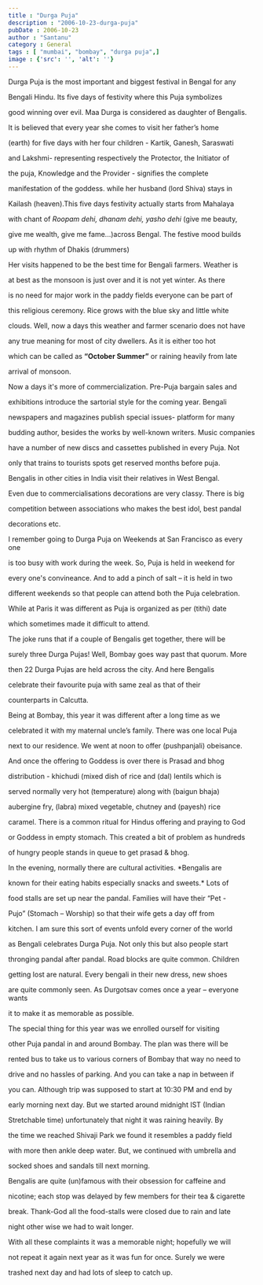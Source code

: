 ```yaml
---
title : "Durga Puja"
description : "2006-10-23-durga-puja"
pubDate : 2006-10-23
author : "Santanu"
category : General
tags : [ "mumbai", "bombay", "durga puja",]
image : {'src': '', 'alt': ''}
---
```

Durga Puja is the most important and biggest festival in Bengal for any

Bengali Hindu. Its five days of festivity where this Puja symbolizes

good winning over evil. Maa Durga is considered as daughter of Bengalis.

It is believed that every year she comes to visit her father’s home

(earth) for five days with her four children - Kartik, Ganesh, Saraswati

and Lakshmi- representing respectively the Protector, the Initiator of

the puja, Knowledge and the Provider - signifies the complete

manifestation of the goddess. while her husband (lord Shiva) stays in

Kailash (heaven).This five days festivity actually starts from Mahalaya

with chant of *Roopam dehi, dhanam dehi, yasho dehi* (give me beauty,

give me wealth, give me fame...)across Bengal. The festive mood builds

up with rhythm of Dhakis (drummers)



  

Her visits happened to be the best time for Bengali farmers. Weather is

at best as the monsoon is just over and it is not yet winter. As there

is no need for major work in the paddy fields everyone can be part of

this religious ceremony. Rice grows with the blue sky and little white

clouds. Well, now a days this weather and farmer scenario does not have

any true meaning for most of city dwellers. As it is either too hot

which can be called as **“October Summer”** or raining heavily from late

arrival of monsoon.



  

Now a days it's more of commercialization. Pre-Puja bargain sales and

exhibitions introduce the sartorial style for the coming year. Bengali

newspapers and magazines publish special issues- platform for many

budding author, besides the works by well-known writers. Music companies

have a number of new discs and cassettes published in every Puja. Not

only that trains to tourists spots get reserved months before puja.

Bengalis in other cities in India visit their relatives in West Bengal.

Even due to commercialisations decorations are very classy. There is big

competition between associations who makes the best idol, best pandal

decorations etc.



  

I remember going to Durga Puja on Weekends at San Francisco as every one

is too busy with work during the week. So, Puja is held in weekend for

every one's convineance. And to add a pinch of salt – it is held in two

different weekends so that people can attend both the Puja celebration.

While at Paris it was different as Puja is organized as per (tithi) date

which sometimes made it difficult to attend.



  

The joke runs that if a couple of Bengalis get together, there will be

surely three Durga Pujas! Well, Bombay goes way past that quorum. More

then 22 Durga Pujas are held across the city. And here Bengalis

celebrate their favourite puja with same zeal as that of their

counterparts in Calcutta.



  

Being at Bombay, this year it was different after a long time as we

celebrated it with my maternal uncle’s family. There was one local Puja

next to our residence. We went at noon to offer (pushpanjali) obeisance.

And once the offering to Goddess is over there is Prasad and bhog

distribution - khichudi (mixed dish of rice and (dal) lentils which is

served normally very hot (temperature) along with (baigun bhaja)

aubergine fry, (labra) mixed vegetable, chutney and (payesh) rice

caramel. There is a common ritual for Hindus offering and praying to God

or Goddess in empty stomach. This created a bit of problem as hundreds

of hungry people stands in queue to get prasad & bhog.



  



  







In the evening, normally there are cultural activities. *Bengalis are

known for their eating habits especially snacks and sweets.* Lots of

food stalls are set up near the pandal. Families will have their “Pet -

Pujo” (Stomach – Worship) so that their wife gets a day off from

kitchen. I am sure this sort of events unfold every corner of the world

as Bengali celebrates Durga Puja. Not only this but also people start

thronging pandal after pandal. Road blocks are quite common. Children

getting lost are natural. Every bengali in their new dress, new shoes

are quite commonly seen. As Durgotsav comes once a year – everyone wants

it to make it as memorable as possible.



  



  







  

The special thing for this year was we enrolled ourself for visiting

other Puja pandal in and around Bombay. The plan was there will be

rented bus to take us to various corners of Bombay that way no need to

drive and no hassles of parking. And you can take a nap in between if

you can. Although trip was supposed to start at 10:30 PM and end by

early morning next day. But we started around midnight IST (Indian

Stretchable time) unfortunately that night it was raining heavily. By

the time we reached Shivaji Park we found it resembles a paddy field

with more then ankle deep water. But, we continued with umbrella and

socked shoes and sandals till next morning.



  



  







Bengalis are quite (un)famous with their obsession for caffeine and

nicotine; each stop was delayed by few members for their tea & cigarette

break. Thank-God all the food-stalls were closed due to rain and late

night other wise we had to wait longer.



  

With all these complaints it was a memorable night; hopefully we will

not repeat it again next year as it was fun for once. Surely we were

trashed next day and had lots of sleep to catch up.
